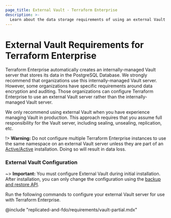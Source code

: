 ```yaml
---
page_title: External Vault - Terraform Enterprise
description: >-
  Learn about the data storage requirements of using an external Vault server with Terraform Enterprise.
---
```


# External Vault Requirements for Terraform Enterprise

Terraform Enterprise automatically creates an internally-managed Vault server
that stores its data in the PostgreSQL Database. We strongly recommend that
organizations use this internally-managed Vault server. However, some
organizations have specific requirements around data encryption and auditing.
Those organizations can configure Terraform Enterprise to use an external Vault
server rather than the internally-managed Vault server.

We only recommend using external Vault when you have experience managing Vault
in production. This approach requires that you assume full responsibility for
the Vault server, including sealing, unsealing, replication, etc.

!> **Warning:** Do not configure multiple Terraform Enterprise instances to use the same namespace on an external Vault server unless they are part of an [Active/Active](/terraform/enterprise/replicated/install/automated/active-active) installation. Doing so will result in data loss.


### External Vault Configuration

~> **Important:** You must configure External Vault during initial installation. After installation, you can only change the configuration using the [backup and restore API](/terraform/enterprise/replicated/administration/infrastructure/backup-restore).

Run the following commands to configure your external Vault server for use with
Terraform Enterprise.

@include "replicated-and-fdo/requirements/vault-partial.mdx"
